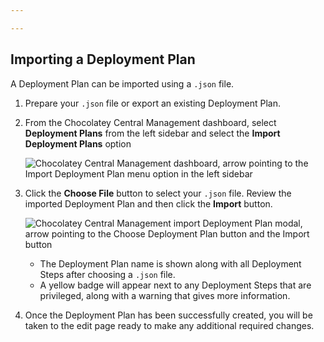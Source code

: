 ```yaml
---

---
```


## Importing a Deployment Plan

A Deployment Plan can be imported using a `.json` file.

1. Prepare your `.json` file or export an existing Deployment Plan.

1. From the Chocolatey Central Management dashboard, select **Deployment Plans** from the left sidebar and select the **Import Deployment Plans** option

    ![Chocolatey Central Management dashboard, arrow pointing to the Import Deployment Plan menu option in the left sidebar](/images/ccm-playwright/dashboard/left-menu-import-deployment-plan.png)

1. Click the **Choose File** button to select your `.json` file. Review the imported Deployment Plan and then click the **Import** button.

    ![Chocolatey Central Management import Deployment Plan modal, arrow pointing to the Choose Deployment Plan button and the Import button](/images/ccm-playwright/deployment-plans/modal-import-deployment-plan.png)

    * The Deployment Plan name is shown along with all Deployment Steps after choosing a `.json` file.
    * A yellow badge will appear next to any Deployment Steps that are privileged, along with a warning that gives more information.

1. Once the Deployment Plan has been successfully created, you will be taken to the edit page ready to make any additional required changes.
